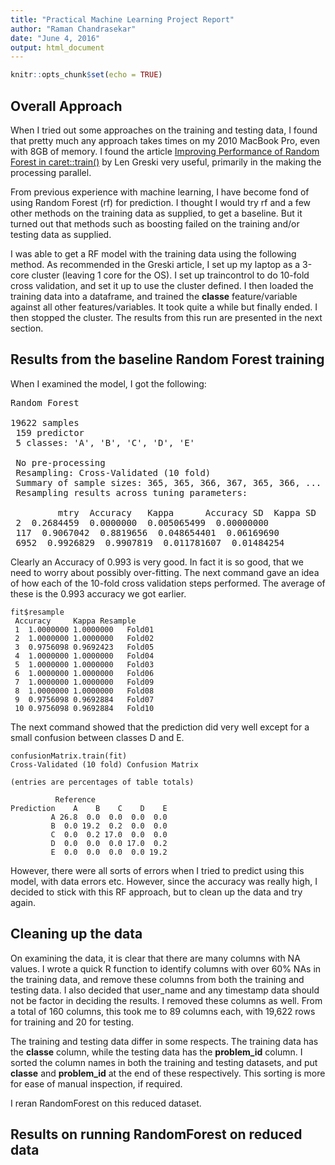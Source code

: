```yaml
---
title: "Practical Machine Learning Project Report"
author: "Raman Chandrasekar"
date: "June 4, 2016"
output: html_document
---
```


```r
knitr::opts_chunk$set(echo = TRUE)
```

## Overall Approach

When I tried out some approaches on the training and testing data, I found that pretty much any approach takes times on my 2010 MacBook Pro, even with 8GB of memory. I found the article [Improving Performance of Random Forest in caret::train()](https://github.com/lgreski/datasciencectacontent/blob/master/markdown/pml-randomForestPerformance.md) by Len Greski very useful,  primarily in the making the processing parallel.

From previous experience with machine learning, I have become fond of using Random Forest (rf) for prediction.  I thought I would try rf and a few other methods on the training data as supplied, to get a baseline. But it turned out that methods such as boosting failed on the training and/or testing data as supplied.

I was able to get a RF model with the training data using the following method. As recommended in the Greski article, I set up my laptop as a 3-core cluster (leaving 1 core for the OS). I set up traincontrol to do 10-fold cross validation, and set it up to use the cluster defined. I then loaded the training data into a dataframe, and trained the **classe** feature/variable against all other features/variables. It took quite a while but finally ended. I then stopped the cluster. The results from this run are presented in the next section.


## Results from the baseline Random Forest training

When I examined the model, I got the following:

<pre>
Random Forest 
 
19622 samples
 159 predictor
 5 classes: 'A', 'B', 'C', 'D', 'E' 
 
 No pre-processing
 Resampling: Cross-Validated (10 fold) 
 Summary of sample sizes: 365, 365, 366, 367, 365, 366, ... 
 Resampling results across tuning parameters:
         
         mtry  Accuracy   Kappa      Accuracy SD  Kappa SD  
 2  0.2684459  0.0000000  0.005065499  0.00000000
 117  0.9067042  0.8819656  0.048654401  0.06169690
 6952  0.9926829  0.9907819  0.011781607  0.01484254
</pre>

Clearly an Accuracy of 0.993 is very good. In fact it is so good, that we need to worry about possibly over-fitting. The next command gave an idea of how each of the 10-fold cross validation steps performed.  The average of these is the 0.993 accuracy we got earlier.

```
fit$resample
 Accuracy     Kappa Resample
 1  1.0000000 1.0000000   Fold01
 2  1.0000000 1.0000000   Fold02
 3  0.9756098 0.9692423   Fold05
 4  1.0000000 1.0000000   Fold04
 5  1.0000000 1.0000000   Fold03
 6  1.0000000 1.0000000   Fold06
 7  1.0000000 1.0000000   Fold09
 8  1.0000000 1.0000000   Fold08
 9  0.9756098 0.9692884   Fold07
 10 0.9756098 0.9692884   Fold10
```

The next command showed that the prediction did very well except for a small confusion between classes D and E.
```
confusionMatrix.train(fit)
Cross-Validated (10 fold) Confusion Matrix 

(entries are percentages of table totals)
 
          Reference
Prediction    A    B    C    D    E
         A 26.8  0.0  0.0  0.0  0.0
         B  0.0 19.2  0.2  0.0  0.0
         C  0.0  0.2 17.0  0.0  0.0
         D  0.0  0.0  0.0 17.0  0.2
         E  0.0  0.0  0.0  0.0 19.2
```

However, there were all sorts of errors when I tried to predict using this model, with data errors etc. However, since the accuracy was really high, I decided to stick with this RF approach, but to clean up the data and try again.

## Cleaning up the data

On examining the data, it is clear that there are many columns with NA values. I wrote a quick R function to identify columns with over 60% NAs in the training data, and remove these columns from  both the training and testing data. I also decided that user_name and any timestamp data should not be factor in deciding the results. I removed these columns as well. From a total of 160 columns, this took me to 89 columns each, with 19,622 rows for training and 20 for testing. 

The training and testing data differ in some respects. The training data has the **classe** column, while the testing data has the **problem\_id** column.  I sorted the column names in both the training and testing datasets, and put **classe** and **problem_id** at the end of these respectively. This sorting is more for ease of manual inspection, if required.

I reran RandomForest on this reduced dataset.

## Results on running RandomForest on reduced data




